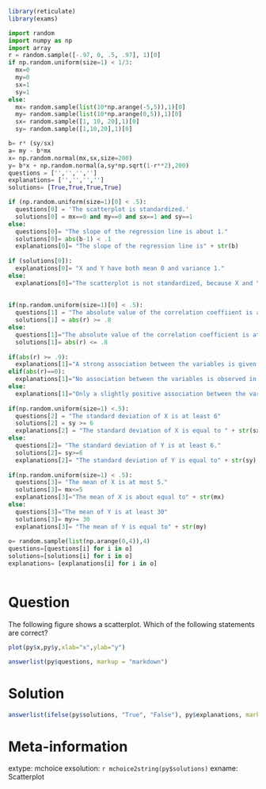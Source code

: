 ```r
library(reticulate)
library(exams)
```

```python
import random
import numpy as np
import array
r = random.sample([-.97, 0, .5, .97], 1)[0]
if np.random.uniform(size=1) < 1/3:
  mx=0
  my=0
  sx=1
  sy=1
else:
  mx= random.sample(list(10*np.arange(-5,5)),1)[0]
  my= random.sample(list(10*np.arange(0,5)),1)[0]
  sx= random.sample([1, 10, 20],1)[0]
  sy= random.sample([1,10,20],1)[0]

b= r* (sy/sx)
a= my - b*mx
x= np.random.normal(mx,sx,size=200)
y= b*x + np.random.normal(a,sy*np.sqrt(1-r**2),200)
questions = ['','','','']
explanations= ['','','','']
solutions= [True,True,True,True]

if (np.random.uniform(size=1)[0] < .5):
  questions[0] = 'The scatterplot is standardized.'
  solutions[0] = mx==0 and my==0 and sx==1 and sy==1
else:
  questions[0]= "The slope of the regression line is about 1."
  solutions[0]= abs(b-1) < .1
  explanations[0]= "The slope of the regression line is" + str(b)
  
if (solutions[0]): 
  explanations[0]= "X and Y have both mean 0 and variance 1." 
else: 
  explanations[0]="The scatterplot is not standardized, because X and Y do not both have mean 0 and variance 1."
   
   
if(np.random.uniform(size=1)[0] < .5):
  questions[1] = "The absolute value of the correlation coeffiient is at least .8"
  solutions[1] = abs(r) >= .8
else:
  questions[1]="The absolute value of the correlation coefficient is at most .8."
  solutions[1]= abs(r) <= .8
   
if(abs(r) >= .9):
  explanations[1]="A strong association between the variables is given in the scatterplot, so the absolute correlation coefficient is larger than .8."
elif(abs(r)==0):
  explanations[1]="No association between the variables is observed in the scatterplot. This implies a correlation coefficient close to 0."
else:
  explanations[1]="Only a slightly positive association between the variables is observable in the scatterplot"
 
if(np.random.uniform(size=1) <.5):
  questions[2] = "The standard deviation of X is at least 6"
  solutions[2] = sy >= 6
  explanations[2] = "The standard deviation of X is equal to " + str(sx)
else:
  questions[2]= "The standard deviation of Y is at least 6."
  solutions[2]= sy>=6
  explanations[2]= "The standard deviation of Y is equal to" + str(sy)
 
if(np.random.uniform(size=1) < .5):
  questions[3]= "The mean of X is at most 5."
  solutions[3]= mx<=5
  explanations[3]="The mean of X is about equal to" + str(mx)
else:
  questions[3]="The mean of Y is at least 30"
  solutions[3]= my>= 30
  explanations[3]= "The mean of Y is equal to" + str(my)
  
o= random.sample(list(np.arange(0,4)),4)
questions=[questions[i] for i in o]
solutions=[solutions[i] for i in o]
explanations= [explanations[i] for i in o]



```

Question
========

The following figure shows a scatterplot. Which of the following statements are correct?
```r
plot(py$x,py$y,xlab="x",ylab="y")
```


```r
answerlist(py$questions, markup = "markdown")
```


Solution
========

```r
answerlist(ifelse(py$solutions, "True", "False"), py$explanations, markup = "markdown")
```


Meta-information
================
extype: mchoice
exsolution: `r mchoice2string(py$solutions)`
exname: Scatterplot
